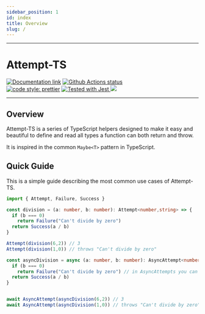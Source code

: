 ```yaml
---
sidebar_position: 1
id: index
title: Overview
slug: /
---
```


---

# Attempt-TS

<div style={({ textAlign: 'center' })}>
  <a href="https://gabs-simon.github.io/attempt-ts/"><img src="https://img.shields.io/badge/docs-here-blue" alt="Documentation link" /></a>
  <a href="https://github.com/gabs-simon/attempt-ts/actions/workflows/main.yml"><img src="https://github.com/gabs-simon/attempt-ts/actions/workflows/main.yml/badge.svg" alt="Github Actions status" /></a><br />
  <a href="https://github.com/prettier/prettier"><img alt="code style: prettier" src="https://camo.githubusercontent.com/48a41f43affa2e6253d6a48e0ee662ec53ce13c46442ac815e81d36b6e6b434d/68747470733a2f2f696d672e736869656c64732e696f2f62616467652f636f64655f7374796c652d70726574746965722d6666363962342e737667" data-canonical-src="https://img.shields.io/badge/code_style-prettier-ff69b4.svg" /></a>
  <a href="https://github.com/facebook/jest">
    <img src="https://camo.githubusercontent.com/3add87b81e938ae6e952a1c8880615aa1b93b904e45fb71a3c96438d536cef27/68747470733a2f2f696d672e736869656c64732e696f2f62616467652f7465737465645f776974682d6a6573742d3939343234662e737667" alt="Tested with Jest" data-canonical-src="https://img.shields.io/badge/tested_with-jest-99424f.svg" />
  </a>
  <a href="#license"><img src="https://camo.githubusercontent.com/b7aa5151f4f1a3a20f32c67ea5c6a3a5d0041e57741fd7465673d7e71f8d7fda/68747470733a2f2f696d672e736869656c64732e696f2f6769746875622f6c6963656e73652f736f757263657265722d696f2f68616c6c2d6f662d66616d652e7376673f636f6c6f72423d666630303030" data-canonical-src="https://img.shields.io/github/license/sourcerer-io/hall-of-fame.svg?colorB=ff0000" /></a>
</div>

---

## Overview

Attempt-TS is a series of TypeScript helpers designed to make it easy and beautiful to define and read all types a function can both return and throw.

It is inspired in the common `Maybe<T>` pattern in TypeScript.

## Quick Guide

This is a simple guide describing the most common use cases of Attempt-TS.

```typescript
import { Attempt, Failure, Success }

const division = (a: number, b: number): Attempt<number,string> => {
  if (b === 0)
    return Failure("Can't divide by zero")
  return Success(a / b)
}

Attempt(division(6,2)) // 3
Attempt(division(1,0)) // throws "Can't divide by zero"

const asyncDivision = async (a: number, b: number): AsyncAttempt<number,string> => {
  if (b === 0)
    return Failure("Can't divide by zero") // in AsyncAttempts you can either return or throw a failure
  return Success(a / b)
}


await AsyncAttempt(asyncDivision(6,2)) // 3
await AsyncAttempt(asyncDivision(1,0)) // throws "Can't divide by zero"
```
